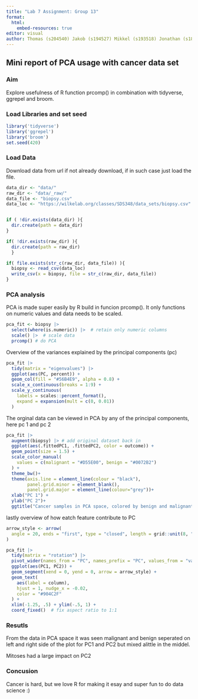 ```yaml
---
title: "Lab 7 Assignment: Group 13"
format:
  html:
    embed-resources: true
editor: visual
author: Thomas (s204540) Jakob (s194527) Mikkel (s193518) Jonathan (s184243) El Mehdi (s194533)
---
```


## Mini report of PCA usage with cancer data set

### Aim

Explore usefulness of R function prcomp() in combination with tidyverse, ggrepel and broom.

### **Load Libraries and set seed**

```r
library('tidyverse') 
library('ggrepel')
library('broom')
set.seed(420)
```

### **Load Data**

Download data from url if not already download, if in such case just load the file.

```r
data_dir <- "data/"
raw_dir <- "data/_raw/" 
data_file <- "biopsy.csv"
data_loc <- "https://wilkelab.org/classes/SDS348/data_sets/biopsy.csv"


if ( !dir.exists(data_dir) ){
  dir.create(path = data_dir)
}

if( !dir.exists(raw_dir) ){
  dir.create(path = raw_dir) 
  } 

if( file.exists(str_c(raw_dir, data_file)) ){
  biopsy <- read_csv(data_loc)
  write_csv(x = biopsy, file = str_c(raw_dir, data_file))
}
```

### PCA analysis

PCA is made super easily by R build in funcion prcomp(). It only functions on numeric values and data needs to be scaled.

```r
pca_fit <- biopsy |>
  select(where(is.numeric)) |>  # retain only numeric columns
  scale() |>  # scale data
  prcomp() # do PCA
```

Overview of the variances explained by the principal components (pc)

```r

pca_fit |>
  tidy(matrix = "eigenvalues") |>
  ggplot(aes(PC, percent)) +
  geom_col(fill = "#56B4E9", alpha = 0.8) +
  scale_x_continuous(breaks = 1:9) +
  scale_y_continuous(
    labels = scales::percent_format(),
    expand = expansion(mult = c(0, 0.01))
  ) 
```

The orginal data can be viewed in PCA by any of the principal components, here pc 1 and pc 2

```r

pca_fit |>
  augment(biopsy) |> # add original dataset back in
  ggplot(aes(.fittedPC1, .fittedPC2, color = outcome)) + 
  geom_point(size = 1.5) +
  scale_color_manual(
    values = c(malignant = "#D55E00", benign = "#0072B2")
  ) +
  theme_bw()+
  theme(axis.line = element_line(colour = "black"),
        panel.grid.minor = element_blank(),
        panel.grid.major = element_line(colour="grey"))+
  xlab("PC 1") +
  ylab("PC 2")+
  ggtitle("Cancer samples in PCA space, colored by benign and malignant")

```

lastly overview of how eatch feature contribute to PC

```r

arrow_style <- arrow(
  angle = 20, ends = "first", type = "closed", length = grid::unit(8, "pt")
)

pca_fit |>
  tidy(matrix = "rotation") |>
  pivot_wider(names_from = "PC", names_prefix = "PC", values_from = "value") |>
  ggplot(aes(PC1, PC2)) +
  geom_segment(xend = 0, yend = 0, arrow = arrow_style) +
  geom_text(
    aes(label = column),
    hjust = 1, nudge_x = -0.02, 
    color = "#904C2F"
  ) +
  xlim(-1.25, .5) + ylim(-.5, 1) +
  coord_fixed()  # fix aspect ratio to 1:1
```

### Resutls

From the data in PCA space it was seen malignant and benign seperated on left and right side of the plot for PC1 and PC2 but mixed alittle in the middel.

Mitoses had a large impact on PC2

### Concusion

Cancer is hard, but we love R for making it esay and super fun to do data science :)
